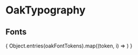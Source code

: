 
<Meta title="StyleTokens/OakTypography" />

# OakTypography

## Fonts

{
Object.entries(oakFontTokens).map((token, i) => <Typeset
        fontSizes={[oakFontSizeTokens[token[1][0]]]}
        fontWeight={token[1][2]}
        sampleText={token[0]}
        fontFamily="Lexend, sans-serif"
        />
)
}
